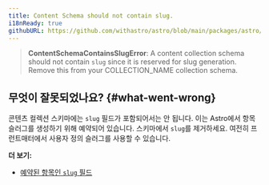 ```yaml
---
title: Content Schema should not contain slug.
i18nReady: true
githubURL: https://github.com/withastro/astro/blob/main/packages/astro/src/core/errors/errors-data.ts
---
```


> **ContentSchemaContainsSlugError**: A content collection schema should not contain `slug` since it is reserved for slug generation. Remove this from your COLLECTION_NAME collection schema.

## 무엇이 잘못되었나요? \{#what-went-wrong\}

콘텐츠 컬렉션 스키마에는 `slug` 필드가 포함되어서는 안 됩니다. 이는 Astro에서 항목 슬러그를 생성하기 위해 예약되어 있습니다. 스키마에서 `slug`를 제거하세요. 여전히 프런트매터에서 사용자 정의 슬러그를 사용할 수 있습니다.

**더 보기:**

-  [예약된 항목인 `slug` 필드](/ko/guides/content-collections/#defining-custom-slugs)
